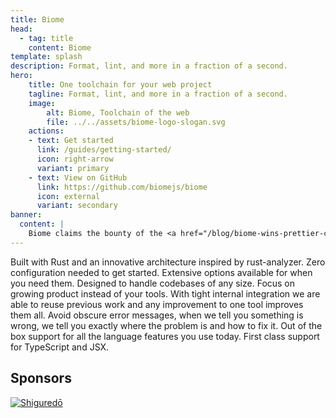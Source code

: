```yaml
---
title: Biome
head:
  - tag: title
    content: Biome
template: splash
description: Format, lint, and more in a fraction of a second.
hero:
    title: One toolchain for your web project
    tagline: Format, lint, and more in a fraction of a second.
    image:
        alt: Biome, Toolchain of the web
        file: ../../assets/biome-logo-slogan.svg
    actions:
    - text: Get started
      link: /guides/getting-started/
      icon: right-arrow
      variant: primary
    - text: View on GitHub
      link: https://github.com/biomejs/biome
      icon: external
      variant: secondary
banner:
  content: |
    Biome claims the bounty of the <a href="/blog/biome-wins-prettier-challenge">Prettier challenge</a>!
---
```




<CardGrid stagger>
    <Card title="Fast" icon="rocket">
        Built with Rust and an innovative architecture inspired by rust-analyzer.
    </Card>
    <Card title="Simple" icon="pencil">
        Zero configuration needed to get started. Extensive options available for when you need them.
    </Card>
    <Card title="Scalable" icon="random">
        Designed to handle codebases of any size. Focus on growing product instead of your tools.
    </Card>
    <Card title="Optimized" icon="setting">
        With tight internal integration we are able to reuse previous work and any improvement to one tool improves them all.
    </Card>
    <Card title="Actionable & Informative" icon="information">
        Avoid obscure error messages, when we tell you something is wrong, we tell you exactly where the problem is and how to fix it.
    </Card>
    <Card title="Batteries Included" icon="add-document">
        Out of the box support for all the language features you use today. First class support for TypeScript and JSX.
    </Card>
</CardGrid>


## Sponsors

<div class="sponsors">
    <a class="sponsors-row" href="https://shiguredo.jp/" rel="nofollow">
      <img title="Shiguredō" src="https://camo.githubusercontent.com/58b1dd652b0e2bfb67b97b59c2785bd5694dc0e9e8f6ce2a4182eacc35ed1fec/68747470733a2f2f73686967757265646f2e6a702f6f6666696369616c5f73686967757265646f5f6c6f676f2e737667" data-canonical-src="https://shiguredo.jp/official_shiguredo_logo.svg"  />
    </a>
</div>
